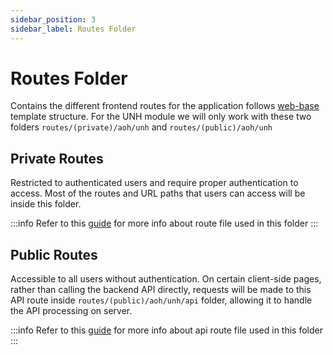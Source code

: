```yaml
---
sidebar_position: 3
sidebar_label: Routes Folder
---
```


# Routes Folder

Contains the different frontend routes for the application follows
[web-base](/docs/modules/web-base/overview/overview.md) template structure. For the UNH module we will only work with
these two folders `routes/(private)/aoh/unh` and `routes/(public)/aoh/unh`

## Private Routes

Restricted to authenticated users and require proper authentication to access. Most of the routes and URL paths that
users can access will be inside this folder.

:::info
Refer to this [guide](https://svelte.dev/docs/kit/routing) for more info about route file used in this folder
:::

## Public Routes

Accessible to all users without authentication. On certain client-side pages, rather than calling the backend API
directly, requests will be made to this API route inside `routes/(public)/aoh/unh/api` folder, allowing it to handle
the API processing on server.

:::info
Refer to this [guide](https://svelte.dev/docs/kit/routing#server) for more info about api route file used in this folder
:::
